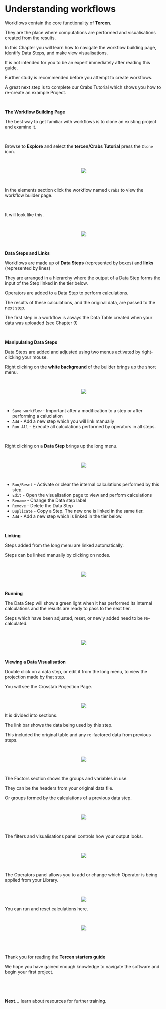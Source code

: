 # Understanding workflows

Workflows contain the core functionality of __Tercen__. 

They are the place where computations are performed and visualisations created from the results.

In this Chapter you will learn how to navigate the workflow building page, identify Data Steps, and make view visualisations.

It is not intended for you to be an expert immediately after reading this guide. 

Further study is recommended before you attempt to create workflows. 

A great next step is to complete our Crabs Tutorial which shows you how to re-create an example Project.

\

__The Workflow Building Page__

The best way to get familiar with workflows is to clone an existing project and examine it. 

\

Browse to __Explore__ and select the __tercen/Crabs Tutorial__ press the `Clone` icon.

\

<center><img src="images/09_workflow_clone_crabs.gif"></center>

\

In the elements section click the workflow named `Crabs` to view the workflow builder page.

\

It will look like this.

\

<center><img src="images/09_workflows_builder_crabs.png"></center>

\

__Data Steps and Links__

Workflows are made up of __Data Steps__ (represented by boxes) and __links__ (represented by lines)

They are arranged in a hierarchy where the output of a Data Step forms the input of the Step linked in  the tier below.

Operators are added to a Data Step to perform calculations.

The results of these calculations, and the original data, are passed to the next step.

The first step in a workflow is always the Data Table created when your data was uploaded (see Chapter 9)

\

__Manipulating Data Steps__

Data Steps are added and adjusted using two menus activated by right-clicking your mouse.

Right clicking on the __white background__ of the builder brings up the short menu.

\

<center><img src="images/09_workflows_builder_right_click_menu.png"></center>

\

* `Save workflow` - Important after a modification to a step or after performing a caluclation
* `Add` - Add a new step which you will link manually
* `Run All` - Execute all calculations performed by operators in all steps.

\

Right clicking on a __Data Step__ brings up the long menu.

\

<center><img src="images/09_workflows_builder_right_click_step.png"></center>

\

* `Run/Reset` - Activate or clear the internal calculations performed by this step.
* `Edit` - Open the visualisation page to view and perform calculations
* `Rename` - Change the Data step label
* `Remove` - Delete the Data Step
* `Duplicate` - Copy a Step. The new one is linked in the same tier.  
* `Add` - Add a new step which is linked in the tier below.

\

__Linking__

Steps added from the long menu are linked automatically.

Steps can be linked manually by clicking on nodes.

\

<center><img src="images/09_workflow_edit_links.gif"></center>

\

__Running__

The Data Step will show a green light when it has performed its internal calculations and the results are ready to pass to the next tier.

Steps which have been adjusted, reset, or newly added need to be re-calculated.

\

<center><img src="images/09_workflow_reset_run.gif"></center>

\

__Viewing a Data Visualisation__

Double click on a data step, or edit it from the long menu, to view the projection made by that step.

You will see the Crosstab Projection Page.

\

<center><img src="images/09_workflows_visualisation_blank.png"></center>

It is divided into sections.

The link bar shows the data being used by this step. 

This included the original table and any re-factored data from previous steps.

\

<center><img src="images/09_workflows_visualisation_data.png"></center>

\

The Factors section shows the groups and variables in use. 

They can be the headers from your original data file. 

Or groups formed by the calculations of a previous data step.

\

<center><img src="images/09_workflows_visualisation_factors.png"></center>

\

The filters and visualisations panel controls how your output looks.

\

<center><img src="images/09_workflows_visualisation_control.png"></center>

\

The Operators panel allows you to add or change which Operator is being applied from your Library.

\

<center><img src="images/09_workflows_visualisation_operator.png"></center>

You can run and reset calculations here.

\

<center><img src="images/09_workflow_visualise.gif"></center>

\

\

Thank you for reading the __Tercen starters guide__ 

We hope you have gained enough knowledge to navigate the software and begin your first project.
 

\

\

__Next...__ learn about resources for further training.
